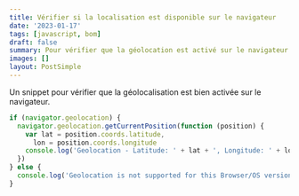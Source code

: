 ```yaml
---
title: Vérifier si la localisation est disponible sur le navigateur
date: '2023-01-17'
tags: [javascript, bom]
draft: false
summary: Pour vérifier que la géolocation est activé sur le navigateur.
images: []
layout: PostSimple
---
```


Un snippet pour vérifier que la géolocalisation est bien activée sur le navigateur.

```js showLineNumbers
if (navigator.geolocation) {
  navigator.geolocation.getCurrentPosition(function (position) {
    var lat = position.coords.latitude,
      lon = position.coords.longitude
    console.log('Geolocation - Latitude: ' + lat + ', Longitude: ' + lon)
  })
} else {
  console.log('Geolocation is not supported for this Browser/OS version yet.')
}
```
